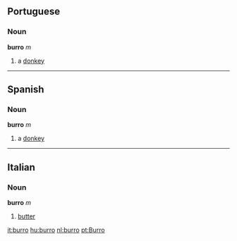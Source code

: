 == Portuguese ==
=== Noun ===
'''burro''' ''m''

# a [[donkey]]

----

== Spanish ==
=== Noun ===
'''burro''' ''m''

# a [[donkey]]

----

== Italian ==
===Noun===
'''burro''' ''m''

# [[butter]]

[[it:burro]]
[[hu:burro]]
[[nl:burro]]
[[pt:Burro]]